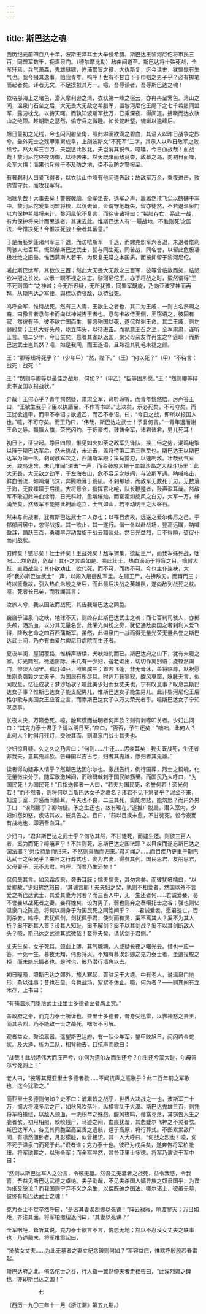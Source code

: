 ```yaml
---
---
---
```

title: 斯巴达之魂
---



西历纪元前四百八十年，波斯王泽耳士大举侵希腊。斯巴达王黎河尼佗将市民三百，同盟军数千，扼温泉门。（德尔摩比勒）敌由间道至。斯巴达将士殊死战，全军歼焉。兵气萧森，鬼雄昼啸，迨浦累皆之役，大仇斯复，迄今读史，犹懔懔有生气也。我今掇其逸事，贻我青年。呜呼！世有不甘自下于巾帼之男子乎？必有掷笔而起者矣。译者无文，不足摸拟其万一。噫，吾辱读者，吾辱斯巴达之魂！

依格那海上之曙色，潜入摩利逊之湾，衣驮第一峰之宿云，亦冉冉呈霁色。湾山之间，温泉门石垒之后，大无畏大无敌之希腊军，置黎河尼佗王麾下之七千希腊同盟军，露刃枕戈，以待天曙。而孰知波斯军数万，已乘深夜，得间道，拂晓而达衣驮山之绝顶。趁朝暾之瑟然，偷守兵之微睡。如长蛇赴壑，蜿蜒以逾峰后。

旭日最初之光线，今也闪闪射垒角，照此淋漓欲滴之碧血，其语人以昨日战争之烈兮。垒外死士之残甲累累成阜，上刻波斯文“不死军”三字，其示人以昨日敌军之败绩兮。然大军三百万，夫岂惩此败北，夫岂消其锐气。噫嘻，今日血战哉！血战哉！黎河尼佗终夜防御，以待袭来。然天既曙而敌竟杳，敌幕之乌，向初日而噪，众军大惧；而果也斥候于不及防之地，赍不及防之警报至。

有奢刹利人曰爱飞得者，以衣驮山中峰有他间道告敌；故敌军万余，乘夜进击，败佛雪守兵，而攻我军背。

咄咄危哉！大事去矣！警报戟脑，全军沮丧，退军之声，嚣嚣然挟飞尘以磅礴于军中。黎河尼佗爰集同盟将校，以议去留，佥谓守地既失，留亦徒然，不若退温泉门以为保护希腊将来计。黎河尼佗不复言，而徐告诸将曰：“希腊存亡，系此一战，有为保护将来计而思退者，其速去此。惟斯巴达人有‘一履战地，不胜则死’之国法，今惟决死！今惟决死战！余者其留意。”

于是而胚罗蓬诸州军三千退，而访嘻斯军一千退，而螺克烈军六百退，未退者惟刹司骇人七百耳。慨然偕斯巴达武士，誓与同生死，同苦战，同名誉，以留此危极凄极壮绝之旧垒。惟西蒲斯人若干，为反复无常之本国质，而被抑留于黎河尼佗。

嗟此斯巴达军，其数仅三百；然此大无畏大无敌之三百军，彼等曾临敌而笑，结怒欲冲冠之长发，以示一瞑不视之决志。黎河尼佗王，亦于将战之时，毅然谓得“王不死则国亡”之神诫；今无所迟疑，无所犹豫，同盟军既旋，乃向亚波罗神而再拜，从斯巴达之军律，舆榇以待强敌，以待战死。

呜呼全军，惟待战死。然有三人焉，王欲生之者也，其二为王戚，一则古名祭司之裔，曰豫言者息每卡而向以神诫告王者也。息每卡故侍王侧，王窃语之，彼固有家，然彼有子，彼不欲亡国而生，誓愿殉国以死，遂侃然谢王命。其二王戚，则均弱冠矣；正抚大好头颅，屹立阵头，以待进击。而孰意王召之至，全军肃肃，谨听王言。噫二少年，今日生矣，意者其雀跃返国，聚父母亲友作再生之华筵耶！而斯巴达武士岂其然？噫，如是我闻，而王遂语，且熟视其乳毛未褪之颜。

王：“卿等知将死乎？”（少年甲）“然，陛下。”（王）“何以死？”（甲）“不待言：战死！战死！”

王：“然则与卿等以最佳之战地，何如？”（甲乙）“臣等固所愿。”王：“然则卿等持此书返国以报战状。”

异哉！王何心乎？青年愕然疑，肃肃全军，谛听谛听。而青年恍然悟，厉声答王曰，“王欲生我乎？臣以执盾至，不作寄书邮。”志决矣，示必死矣，不可夺矣。而王犹欲遣甲，而甲不奉诏；欲遣乙，而乙不奉诏。曰，“今日之战，即所以报国人也。”噫，不可夺矣。而王乃曰，“伟哉，斯巴达之武士！予复何言。”一青年退而谢王命之辱。飘飘大旗，荣光闪灼，于铄豪杰，鼓铸全军，诸君诸君，男儿死耳！

初日上，征尘起。睁目四顾，惟见如火如荼之敌军先锋队，挟三倍之势，潮鸣电掣以阵于斯巴达军后。然未挑战，未进击，盖将待第二第三队至也。斯巴达王以斯巴达军为第一队，刹司骇军次之，西蒲斯军殿；策马露刃，以速制敌。壮哉劲气亘天，踆乌退舍。未几惟闻“进击”一声，而金鼓忽大振于血碧沙晶之大战斗场里；此大无畏，大无敌之劲军，于左海右山，危不容足之峡间，与波斯军遇。呐喊格击，鲜血倒流，如鸣潮飞沫，奔腾喷薄于荒矶。不刹那顷，而敌军无数死于刃，无数落于海，无数蹂躏于后援。大将号令，指挥官叱咤，队长鞭遁者，鼓声盈耳哉。然敌军不敢迎此朱血涂附，日光斜射，愈增熣灿，而霍霍如旋风之白刃，大军一万，蜂涌至矣。然敌军不能撼此拥盾屹立，士气如山，若不动明王之大磐石。

然未与此战者，犹有斯巴达武士二人存也；以罹目疾故，远送之爱尔俾尼之邑。于郁郁闲居中，忽得战报。其一欲止，其一遂行。偕一仆以赴战场，登高远瞩，呐喊盈耳，踊跃三百，勇魂早浮动盘旋于战云黯淡处。然日光益烈，目不得瞬，徒促仆而问战状。

刃碎矣！镞尽矣！壮士歼矣！王战死矣！敌军猬集，欲劫王尸，而我军殊死战，咄咄……然危哉，危哉！其仆之言盖如是。嗟此壮士，热血滴沥于将盲之目，攘臂大跃，直趋战垒；其仆欲劝止，欲代死，而不可，而终不可。今也主仆连袂，大呼“我亦斯巴达武士”一声，以闯入层层乱军里。左顾王尸，右拂敌刃，而再而三；终以疲惫故，引入热血朱殷之垒后，而此最后决战之英雄队，遂向敌列战死之枕。噫，死者长已矣，而我闻其言：

汝旅人兮，我从国法而战死，其告我斯巴达之同胞。

巍巍乎温泉门之峡，地球不灭，则终存此斯巴达武士之魂；而七百刹司骇人，亦掷头颅，洒热血，以分其无量名誉。此荣光纠纷之旁，犹记通敌卖国之奢刹利人爱飞得，降敌乞命之四百西蒲斯军。虽然，此温泉门一战而得无量光荣无量名誉之斯巴达武士间，乃亦有由爱尔俾尼目病院而生还者。

夏夜半阑，屋阴覆路，惟柝声断续，犬吠如豹而已。斯巴达府之山下，犹有未寝之家。灯光黯然，微透窗际。未几有一少妇，送老妪出，切切作离别语；旋铿然阖门，惨淡入闺里。孤灯如豆，照影成三；首若飞蓬，非无膏沐，盖将临蓐，默祝愿生刚勇强毅之丈夫子，为国民有所尽耳。时适万籁寥寂，酸风戛窗，脉脉无言，似闻叹息，忆征戍欤？梦沙场欤？噫此美少妇而女丈夫也，宁有叹息事？叹息岂斯巴达女子事？惟斯巴达女子能支配男儿，惟斯巴达女子能生男儿。此非黎河尼佗王后格尔歌与夷国女王应答之言，而添斯巴达女子以万丈荣光者乎。噫斯巴达女子宁知叹息事。

长夜未央，万籁悉死。噫，触耳膜而益明者何声欤？则有剥啄叩关者。少妇出问曰：“其克力泰士君乎？请以明日至。”应曰，“否否，予生还矣！”咄咄，此何人？此何人？时斜月残灯，交映其面，则温泉门战士其夫也。

少妇惊且疑。久之久之乃言曰：“何则……生还……污妾耳矣！我夫既战死，生还者非我夫，意其鬼雄欤。告母国以吉占兮，归者其鬼雄，愿归者其鬼雄。”

读者得勿疑非人情乎？然斯巴达固尔尔也。激战告终，例行国葬，烈士之毅魄，化无量微尘分子，随军歌激越间，而磅礴戟刺于国民脑筋里。而国民乃大呼曰，“为国民死！为国民死！”且指送葬者一人曰，“若夫为国民死，名誉何若！荣光何若！”而不然者，则将何以当斯巴达女子之嘉名？诸君不见下第者乎？泥金不来，妇泣于室，异感而同情耳。今夫也不良，二三其死，奚能勿悲，能勿怒？而户外男子曰：“诶烈娜乎？卿勿疑。予之生还也，故有理在。”遂推户脱扃，潜入室内，少妇如怨如怒，疾诘其故。彼具告之。且曰，“前以目疾未愈，不甘徒死。设今夜而有战地也，即洒吾血耳。”

少妇曰，“君非斯巴达之武士乎？何故其然，不甘徒死，而遽生还。则彼三百人者，奚为而死？噫嘻君乎！不胜则死，忘斯巴达之国法耶？以目疾而遂忘斯巴达之国法耶？‘愿汝持盾而归来，不然则乘盾而归来。’君习闻之……而目疾乃更重于斯巴达武士之荣光乎？来日之行葬式也，妾为君妻，得参其列。国民思君，友朋思君，父母妻子，无不思君。呜呼，而君乃生还矣！”

侃侃哉其言。如风霜疾来，袭击耳膜；懦夫懦夫，其勿言矣。而彼犹嗫嚅曰，“以爱卿故。”少妇拂然怒曰，“其诚言耶！夫夫妇之契，孰则不相爱者。然国以外不言爱之斯巴达武士，其爱其妻为何若？而三百人中，无一生还者何……君诚爱妾，曷不誉妾以战死者之妻。妾将娩矣，设为男子，弱也则弃之泰噶托士之谷；强也则忆温泉门之陈迹，将何以厕身于为国民死之同胞间乎？……君诚爱妾，愿君速亡，否则杀妾。呜呼，君犹佩剑，剑犹佩于君，使剑而有灵，奚不离其人？奚不为其人折？奚不断其人首？设其人知耻，奚不解剑？奚不以其剑战？奚不以其剑断敌人头？噫，斯巴达之武德其式微哉！妾辱夫矣，请伏剑于君侧。”

丈夫生矣，女子死耳。颈血上薄，其气魂魂，人或疑长夜之曙光云。惜也一应一答，一死一生，暮夜无知，伟影将灭。不知有慕涘烈娜之克力泰士者，虽遭投梭之拒，而未能忘情者也。是时也，彼乃潜行墙角以去。

初日曈曈，照斯巴达之郊外。旅人寒起，胥驻足于大逵。中有老人，说温泉门地形，杂以往事；昔也石垒，今也战场，絮絮不休止。噫，何为者？——则其间有立木存，上书曰：

“有捕温泉门堕落武士亚里士多德者至者膺上赏。”

盖政府之令，而克力泰士所诉也。亚里士多德者，昔身受迅雷，以霁神怒之贤王，而其余烈，乃不能致一士之战死，咄咄不可解。

观者益众，聚讼嚣嚣。遥望斯巴达府，有一队少年军，鍪甲映旭日，闪闪若金蛇状。及大逵，析为二队，相背驰去，且抗声而歌曰：

“战哉！此战场伟大而庄严兮，尔何为遗尔友而生还兮？尔生还兮蒙大耻，尔母笞尔兮死则止！”

老人曰，“彼等其觅亚里士多德者欤……不闻抗声之高歌乎？此二百年前之军歌也，迄今犹歌之。”

而亚里士多德则何如？史不曰：浦累皆之战乎，世界大决战之一也，波斯军三十万，拥大将漠多尼之尸，如秋风吹落叶，纵横零乱于大漠。斯巴达鬼雄三百，则凭将军柏撒纽，以敌人颈血，一洗积年之殊怨。酸风夜鸣，薤露竞落，其窃告人生之脆者欤。初月相照，皎皎残尸，马迹之间，血痕犹湿，其悲蜨尔飞神之不灵者欤。斯巴达军人，各觅其同胞至高至贵之遗骸，运于高原，将行葬式。不图累累敌尸间，有凛然僵卧者，月影朦胧，似曾相识。其一人大呼曰，“何战之烈也！噫，何不死于温泉门而死于此。”识者谁；克力泰士也。彼已为戍兵矣，遂奔告将军柏撒纽。将军欲葬之，以殉全军；而全军哗然，甚咎亚里士多德。将军乃演说于军中曰：

“然则从斯巴达军人之公言，令彼无墓。然吾见无墓者之战死，益令我感，令我喜，吾益见斯巴达武德之卓绝。夫子勖哉，不见夫杀国人媚异族之奴隶国乎，为谍为伥又奚论？而我国则宁弃不义之余生，以偿既破之国法。嗟尔诸士，彼虽无墓，彼终有斯巴达武士之魂！”

克力泰士不觉卒然呼曰，“是因其妻涘烈娜以死谏！”阵云寂寂，响渡寥天；万目如炬，齐注其面。将军柏撤纽返问曰，“其妻以死谏？”

全军咽唾，耸听其说。克力泰士欲言不言，愧恧无地；然以不忍没女丈夫之轶事也，乃述颠末。将军推案起曰，

“猗欤女丈夫……为此无墓者之妻立纪念碑则何如？”军容益庄，惟欢呼殷殷若春雷起。

斯巴达府之北，侑洛佗士之谷，行人指一翼然倚天者走相告曰，“此涘烈娜之碑也，亦即斯巴达之国！”

　　　　　　七

（西历一九〇三年十一月《浙江潮》第五九期。）